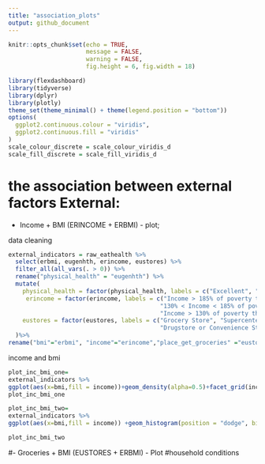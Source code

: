 ```yaml
---
title: "association_plots"
output: github_document
---
```


```r
knitr::opts_chunk$set(echo = TRUE,
                      message = FALSE,
                      warning = FALSE,
                      fig.height = 6, fig.width = 18)

library(flexdashboard)
library(tidyverse)
library(dplyr)
library(plotly)
theme_set(theme_minimal() + theme(legend.position = "bottom"))
options(
  ggplot2.continuous.colour = "viridis",
  ggplot2.continuous.fill = "viridis"
)
scale_colour_discrete = scale_colour_viridis_d
scale_fill_discrete = scale_fill_viridis_d
```

# the association between external factors External:
- Income + BMI (ERINCOME + ERBMI) - plot; 

data cleaning
```r
external_indicators = raw_eathealth %>%
  select(erbmi, eugenhth, erincome, eustores) %>%
  filter_all(all_vars(. > 0)) %>%
  rename("physical_health" = "eugenhth") %>%
  mutate(
    physical_health = factor(physical_health, labels = c("Excellent", "Very Good", "Good", "Fair", "Poor")),
     erincome = factor(erincome, labels = c("Income > 185% of poverty threhold", "Income <= 185% of poverty threshold",
                                           "130% < Income < 185% of poverty threshold",
                                           "Income > 130% of poverty threshold", "Income <= 130% of poverty threshold")),
    eustores = factor(eustores, labels = c("Grocery Store", "Supercenter", "Warehouse Club", 
                                           "Drugstore or Convenience Store", "Some Other Place"))
  )%>%
rename("bmi"="erbmi", "income"="erincome","place_get_groceries" ="eustores")
```
income and bmi

```r
plot_inc_bmi_one=
external_indicators %>%
ggplot(aes(x=bmi,fill = income))+geom_density(alpha=0.5)+facet_grid(income~.)+scale_x_continuous( breaks = seq(10,60,3),limits =c(10,60))+labs( title = "Distribution of BMI for different income", x = "BMI", y="Density")+theme(legend.position = "bottom", plot.title = element_text(vjust = 3),panel.spacing = unit(0.5, "lines"))+scale_fill_manual(values=c("#6495ED","#8FB78F","#56B4E9","66cc99","#FF8754"))
plot_inc_bmi_one
```

```r
plot_inc_bmi_two=
external_indicators %>%
ggplot(aes(x=bmi,fill = income)) +geom_histogram(position = "dodge", binwidth = 10)+scale_fill_manual(values=c("#6495ED","#8FB78F","#56B4E9","#66cc99","#FF8754"))+scale_x_continuous( breaks = seq(10,60,3),limits =c(10,60))+labs( title = "Distribution of BMI for different income", x = "BMI", y="Count")+theme(legend.position="bottom",legend.direction="vertical",legend.key.size = unit(0.5, "cm"), legend.key.width = unit(0.5,"cm"), plot.title = element_text(vjust = 3),panel.spacing = unit(0.5, "lines"))

plot_inc_bmi_two
```

#- Groceries + BMI (EUSTORES + ERBMI) - Plot
#household conditions